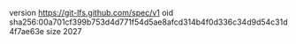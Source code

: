 version https://git-lfs.github.com/spec/v1
oid sha256:00a701cf399b753d4d771f54d5ae8afcd314b4f0d336c34d9d54c31d4f7ae63e
size 2027
